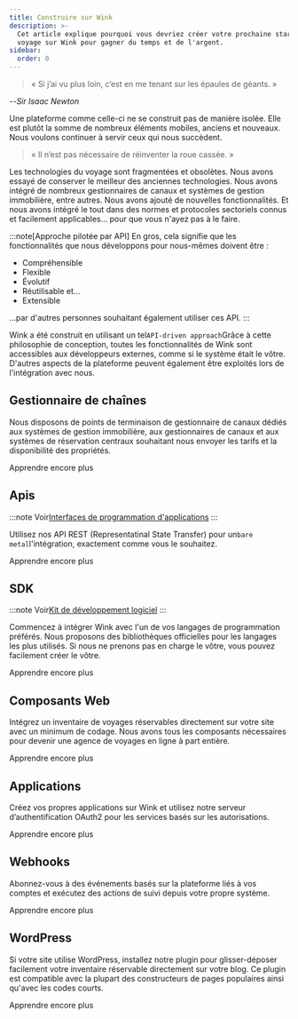 ```yaml
---
title: Construire sur Wink
description: >-
  Cet article explique pourquoi vous devriez créer votre prochaine startup de
  voyage sur Wink pour gagner du temps et de l'argent.
sidebar:
  order: 0
---
```


> « Si j’ai vu plus loin, c’est en me tenant sur les épaules de géants. »

\--*Sir Isaac Newton*

Une plateforme comme celle-ci ne se construit pas de manière isolée. Elle est plutôt la somme de nombreux éléments mobiles, anciens et nouveaux. Nous voulons continuer à servir ceux qui nous succèdent.

> « Il n’est pas nécessaire de réinventer la roue cassée. »

Les technologies du voyage sont fragmentées et obsolètes. Nous avons essayé de conserver le meilleur des anciennes technologies. Nous avons intégré de nombreux gestionnaires de canaux et systèmes de gestion immobilière, entre autres. Nous avons ajouté de nouvelles fonctionnalités. Et nous avons intégré le tout dans des normes et protocoles sectoriels connus et facilement applicables… pour que vous n'ayez pas à le faire.

:::note\[Approche pilotée par API]
En gros, cela signifie que les fonctionnalités que nous développons pour nous-mêmes doivent être :

* Compréhensible
* Flexible
* Évolutif
* Réutilisable et...
* Extensible

...par d'autres personnes souhaitant également utiliser ces API.
:::

Wink a été construit en utilisant un tel`API-driven approach`Grâce à cette philosophie de conception, toutes les fonctionnalités de Wink sont accessibles aux développeurs externes, comme si le système était le vôtre. D'autres aspects de la plateforme peuvent également être exploités lors de l'intégration avec nous.

## Gestionnaire de chaînes

Nous disposons de points de terminaison de gestionnaire de canaux dédiés aux systèmes de gestion immobilière, aux gestionnaires de canaux et aux systèmes de réservation centraux souhaitant nous envoyer les tarifs et la disponibilité des propriétés.

<LinkButton href="/developers/apis/#channel-manager-api">
  Apprendre encore plus
</LinkButton>


## Apis

:::note
Voir[Interfaces de programmation d'applications](https://learning.postman.com/docs/getting-started/introduction/)
:::

Utilisez nos API REST (Representatinal State Transfer) pour un`bare metal`l'intégration, exactement comme vous le souhaitez.

<LinkButton href="/developers/apis">
  Apprendre encore plus
</LinkButton>


## SDK

:::note
Voir[Kit de développement logiciel](https://en.wikipedia.org/wiki/Software_development_kit)
:::

Commencez à intégrer Wink avec l'un de vos langages de programmation préférés. Nous proposons des bibliothèques officielles pour les langages les plus utilisés. Si nous ne prenons pas en charge le vôtre, vous pouvez facilement créer le vôtre.

<LinkButton href="/developers/sdks">
  Apprendre encore plus
</LinkButton>


## Composants Web

Intégrez un inventaire de voyages réservables directement sur votre site avec un minimum de codage. Nous avons tous les composants nécessaires pour devenir une agence de voyages en ligne à part entière.

<LinkButton href="/developers/web-components">
  Apprendre encore plus
</LinkButton>


## Applications

Créez vos propres applications sur Wink et utilisez notre serveur d’authentification OAuth2 pour les services basés sur les autorisations.

<LinkButton href="/developers/applications">
  Apprendre encore plus
</LinkButton>


## Webhooks

Abonnez-vous à des événements basés sur la plateforme liés à vos comptes et exécutez des actions de suivi depuis votre propre système.

<LinkButton href="/developers/webhooks">
  Apprendre encore plus
</LinkButton>


## WordPress

Si votre site utilise WordPress, installez notre plugin pour glisser-déposer facilement votre inventaire réservable directement sur votre blog. Ce plugin est compatible avec la plupart des constructeurs de pages populaires ainsi qu'avec les codes courts.

<LinkButton href="/developers/webhooks">
  Apprendre encore plus
</LinkButton>

